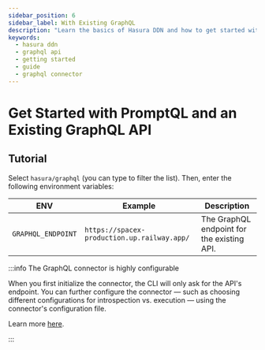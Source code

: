 ```yaml
---
sidebar_position: 6
sidebar_label: With Existing GraphQL
description: "Learn the basics of Hasura DDN and how to get started with an existing GraphQL API."
keywords:
  - hasura ddn
  - graphql api
  - getting started
  - guide
  - graphql connector
---
```



# Get Started with PromptQL and an Existing GraphQL API

<BoilerplateOverview dataSourceName="GraphQL" time="twenty" />

<Prereqs />

## Tutorial

<BoilerplateInit />

Select `hasura/graphql` (you can type to filter the list). Then, enter the following environment variables:

| ENV                | Example                                     | Description                                |
| ------------------ | ------------------------------------------- | ------------------------------------------ |
| `GRAPHQL_ENDPOINT` | `https://spacex-production.up.railway.app/` | The GraphQL endpoint for the existing API. |

:::info The GraphQL connector is highly configurable

When you first initialize the connector, the CLI will only ask for the API's endpoint. You can further configure the
connector — such as choosing different configurations for introspection vs. execution — using the connector's
configuration file.

Learn more [here](/reference/connectors/graphql/configuration.mdx).

:::

<BoilerplateDx />

<BoilerplateSummary dataSourceName="GraphQL" />
